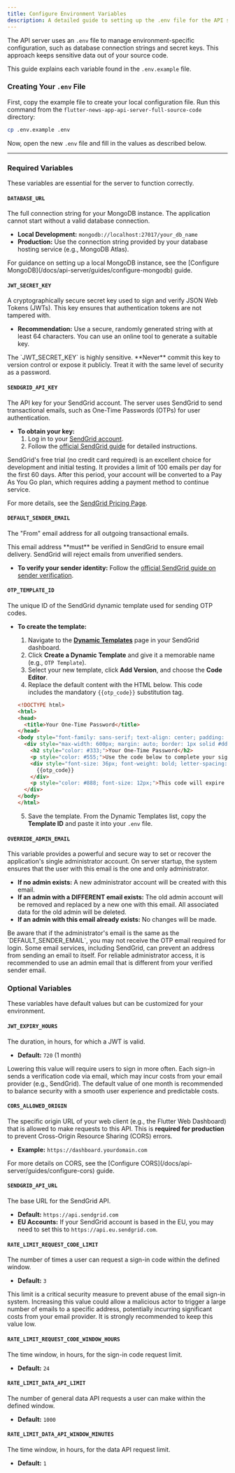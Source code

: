 ```yaml
---
title: Configure Environment Variables
description: A detailed guide to setting up the .env file for the API server.
---
```



The API server uses an `.env` file to manage environment-specific configuration, such as database connection strings and secret keys. This approach keeps sensitive data out of your source code.

This guide explains each variable found in the `.env.example` file.

### Creating Your `.env` File

First, copy the example file to create your local configuration file. Run this command from the `flutter-news-app-api-server-full-source-code` directory:

```bash
cp .env.example .env
```

Now, open the new `.env` file and fill in the values as described below.

---

### Required Variables

These variables are essential for the server to function correctly.

#### `DATABASE_URL`
The full connection string for your MongoDB instance. The application cannot start without a valid database connection.

-   **Local Development:** `mongodb://localhost:27017/your_db_name`
-   **Production:** Use the connection string provided by your database hosting service (e.g., MongoDB Atlas).

<Aside type="tip">
For guidance on setting up a local MongoDB instance, see the [Configure MongoDB](/docs/api-server/guides/configure-mongodb) guide.
</Aside>

#### `JWT_SECRET_KEY`
A cryptographically secure secret key used to sign and verify JSON Web Tokens (JWTs). This key ensures that authentication tokens are not tampered with.

-   **Recommendation:** Use a secure, randomly generated string with at least 64 characters. You can use an online tool to generate a suitable key.

<Aside type="danger" title="Security Warning">
The `JWT_SECRET_KEY` is highly sensitive. **Never** commit this key to version control or expose it publicly. Treat it with the same level of security as a password.
</Aside>

#### `SENDGRID_API_KEY`
The API key for your SendGrid account. The server uses SendGrid to send transactional emails, such as One-Time Passwords (OTPs) for user authentication.

-   **To obtain your key:**
    1.  Log in to your [SendGrid account](https://signup.sendgrid.com/).
    2.  Follow the [official SendGrid guide](https://www.twilio.com/docs/sendgrid/ui/account-and-settings/api-keys#creating-an-api-key) for detailed instructions.

<Aside type="caution" title="SendGrid Plan Limitations">
SendGrid's free trial (no credit card required) is an excellent choice for development and initial testing. It provides a limit of 100 emails per day for the first 60 days. After this period, your account will be converted to a Pay As You Go plan, which requires adding a payment method to continue service.

For more details, see the [SendGrid Pricing Page](https://sendgrid.com/en-us/pricing).
</Aside>

#### `DEFAULT_SENDER_EMAIL`
The "From" email address for all outgoing transactional emails.

<Aside type="caution">
This email address **must** be verified in SendGrid to ensure email delivery. SendGrid will reject emails from unverified senders.
</Aside>

-   **To verify your sender identity:** Follow the [official SendGrid guide on sender verification](https://www.twilio.com/docs/sendgrid/ui/sending-email/sender-verification).

#### `OTP_TEMPLATE_ID`
The unique ID of the SendGrid dynamic template used for sending OTP codes.

-   **To create the template:**
    1.  Navigate to the [**Dynamic Templates**](https://mc.sendgrid.com/dynamic-templates) page in your SendGrid dashboard.
    2.  Click **Create a Dynamic Template** and give it a memorable name (e.g., `OTP Template`).
    3.  Select your new template, click **Add Version**, and choose the **Code Editor**.
    4.  Replace the default content with the HTML below. This code includes the mandatory `{{otp_code}}` substitution tag.

    ```html
    <!DOCTYPE html>
    <html>
    <head>
      <title>Your One-Time Password</title>
    </head>
    <body style="font-family: sans-serif; text-align: center; padding: 40px;">
      <div style="max-width: 600px; margin: auto; border: 1px solid #ddd; padding: 20px; border-radius: 8px;">
        <h2 style="color: #333;">Your One-Time Password</h2>
        <p style="color: #555;">Use the code below to complete your sign-in.</p>
        <div style="font-size: 36px; font-weight: bold; letter-spacing: 5px; margin: 20px 0; padding: 15px; background-color: #f5f5f5; border-radius: 5px;">
          {{otp_code}}
        </div>
        <p style="color: #888; font-size: 12px;">This code will expire in 10 minutes. If you did not request this, please ignore this email.</p>
      </div>
    </body>
    </html>
    ```
    5.  Save the template. From the Dynamic Templates list, copy the **Template ID** and paste it into your `.env` file.

#### `OVERRIDE_ADMIN_EMAIL`
This variable provides a powerful and secure way to set or recover the application's single administrator account. On server startup, the system ensures that the user with this email is the one and only administrator.

-   **If no admin exists:** A new administrator account will be created with this email.
-   **If an admin with a DIFFERENT email exists:** The old admin account will be removed and replaced by a new one with this email. All associated data for the old admin will be deleted.
-   **If an admin with this email already exists:** No changes will be made.
<Aside type="caution" title="Email Delivery Note">
Be aware that if the administrator's email is the same as the `DEFAULT_SENDER_EMAIL`, you may not receive the OTP email required for login. Some email services, including SendGrid, can prevent an address from sending an email to itself. For reliable administrator access, it is recommended to use an admin email that is different from your verified sender email.
</Aside>

### Optional Variables

These variables have default values but can be customized for your environment.

#### `JWT_EXPIRY_HOURS`
The duration, in hours, for which a JWT is valid.
-   **Default:** `720` (1 month)

<Aside type="caution" title="Cost & User Experience Implications">
Lowering this value will require users to sign in more often. Each sign-in sends a verification code via email, which may incur costs from your email provider (e.g., SendGrid). The default value of one month is recommended to balance security with a smooth user experience and predictable costs.
</Aside>

#### `CORS_ALLOWED_ORIGIN`
The specific origin URL of your web client (e.g., the Flutter Web Dashboard) that is allowed to make requests to this API. This is **required for production** to prevent Cross-Origin Resource Sharing (CORS) errors.
-   **Example:** `https://dashboard.yourdomain.com`

<Aside type="caution">
For more details on CORS, see the [Configure CORS](/docs/api-server/guides/configure-cors) guide.
</Aside>

#### `SENDGRID_API_URL`
The base URL for the SendGrid API.
-   **Default:** `https://api.sendgrid.com`
-   **EU Accounts:** If your SendGrid account is based in the EU, you may need to set this to `https://api.eu.sendgrid.com`.

#### `RATE_LIMIT_REQUEST_CODE_LIMIT`
The number of times a user can request a sign-in code within the defined window.
-   **Default:** `3`

<Aside type="caution" title="Security & Cost Implications">
This limit is a critical security measure to prevent abuse of the email sign-in system. Increasing this value could allow a malicious actor to trigger a large number of emails to a specific address, potentially incurring significant costs from your email provider. It is strongly recommended to keep this value low.
</Aside>

#### `RATE_LIMIT_REQUEST_CODE_WINDOW_HOURS`
The time window, in hours, for the sign-in code request limit.
-   **Default:** `24`

#### `RATE_LIMIT_DATA_API_LIMIT`
The number of general data API requests a user can make within the defined window.
-   **Default:** `1000`

#### `RATE_LIMIT_DATA_API_WINDOW_MINUTES`
The time window, in hours, for the data API request limit.
-   **Default:** `1`
